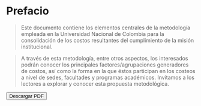 # Prefacio {.unnumbered}

> Este documento contiene los elementos centrales de la metodología empleada en la Universidad Nacional de Colombia para la consolidación de los costos resultantes del cumplimiento de la misión institucional.

> A través de esta metodología, entre otros aspectos, los interesados podrán conocer los principales factores/agrupaciones generadores de costos, así como la forma en la que éstos participan en los costeos a nivel de sedes, facultades y programas académicos. Invitamos a los lectores a explorar y conocer esta propuesta metodológica.

<a href="https://github.com/estadisticaun/MCostos/raw/main/METODOLOGIA_MODELO_SISTEMA_DE_COSTOS_UNAL_2023.pdf" target="_blank"> <button type="button" class="btn btn-outline-primary">Descargar PDF</button> </a>

